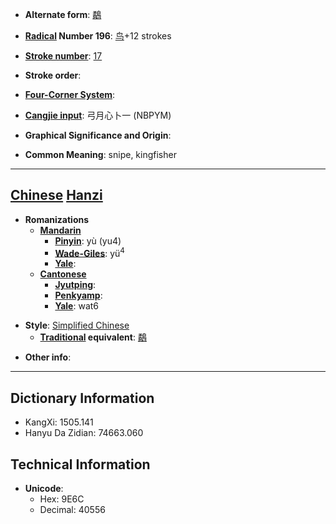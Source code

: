* '''Alternate form''': [[鷸]]

* '''[[Wiktionary:Chinese radical index| Radical]] Number 196''': [[Wiktionary:Chinese radical index 鸟|鸟]]+12 strokes

* '''[[Wiktionary:Chinese total strokes index|Stroke number]]''': [[Wiktionary:Chinese total strokes index 17|17]]

* '''Stroke order''': 

* '''[[Wiktionary:Chinese four corner index|Four-Corner System]]''': 

* '''[[Wiktionary:Chinese Cangjie index|Cangjie input]]''': 弓月心卜一 (NBPYM)

* '''Graphical Significance and Origin''': 

* '''Common Meaning''': snipe, kingfisher

----

== [[Chinese]] [[Hanzi]] ==

* '''Romanizations'''
** '''[[Mandarin]]'''
*** '''[[Pinyin]]''': yù (yu4)
*** '''[[Wade-Giles]]''': yü<sup>4</sup>
*** '''[[Yale]]''': 
** '''[[Cantonese]]'''
*** '''[[Jyutping]]''':
*** '''[[Penkyamp]]''': 
*** '''[[Yale]]''': wat6

* '''Style''': [[Simplified Chinese]] 
** '''[[Traditional Chinese|Traditional]] equivalent''': [[鷸]]

* '''Other info''': 

----

== Dictionary Information ==

* KangXi: 1505.141
* Hanyu Da Zidian: 74663.060

== Technical Information ==

* '''Unicode''':
** Hex: 9E6C
** Decimal: 40556